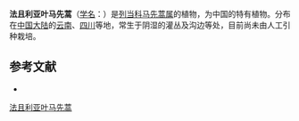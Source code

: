 {{Speciesbox
| name = 法且利亚叶马先蒿
| status = 
| status_system = 
| image =
| genus = Pedicularis
| species = phaceliaefolia
| authority = Franch.
}}

'''法且利亚叶马先蒿'''（[[学名|学名]]：{{lang|la|''Pedicularis phaceliaefolia''}}）是[[列当科|列当科]][[马先蒿属|马先蒿属]]的植物，为中国的特有植物。分布在[[中国大陆|中国大陆]]的[[云南|云南]]、[[四川|四川]]等地，常生于阴湿的灌丛及沟边等处，目前尚未由人工引种栽培。

== 参考文献 ==
<div class="references-small">
* {{cite web| url =http://www.bioinfo.cn/db05/KmzwSpecies.php?action=view&id=21431| title =法且利亚叶马先蒿| work =《中国高等植物数据库全库》| publisher =中国科学院微生物研究所| author =昆明植物研究所| accessdate =2009-02-25| deadurl =yes| archiveurl =https://web.archive.org/web/20160305073656/http://www.bioinfo.cn/db05/KmzwSpecies.php?action=view&id=21431| archivedate =2016-03-05}}
</div>
{{Taxonbar|from=Q11143342}}

[[Category:马先蒿属|法且利亚叶马先蒿]]


{{植物小作品}}